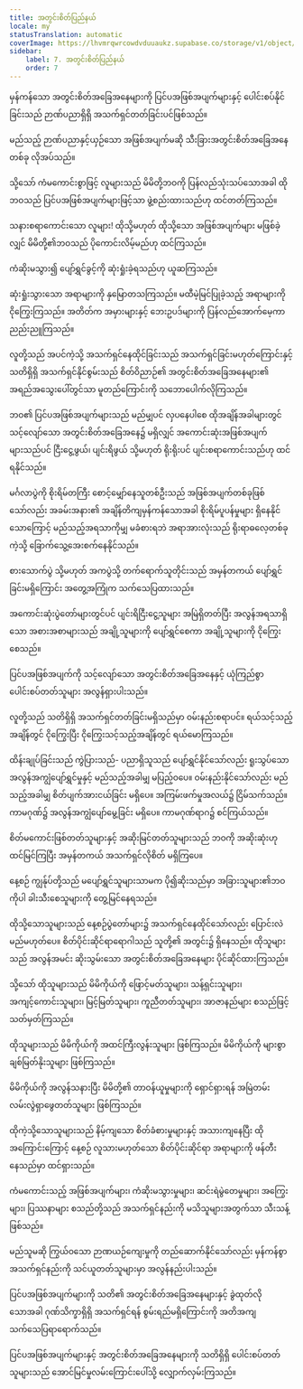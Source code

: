 ```yaml
---
title: အတွင်းစိတ်ပြည်နယ်
locale: my
statusTranslation: automatic
coverImage: https://lhvmrqwrcowdvduuaukz.supabase.co/storage/v1/object/public/strapi-uploads/small_cover-tratado-de-psicologia-revolucionaria.webp-5e15e1cec4e0ebebcde5d7fc7565d8fd.webp
sidebar:
    label: 7. အတွင်းစိတ်ပြည်နယ်
    order: 7
---
```

မှန်ကန်သော အတွင်းစိတ်အခြေအနေများကို ပြင်ပအဖြစ်အပျက်များနှင့် ပေါင်းစပ်နိုင်ခြင်းသည် ဉာဏ်ပညာရှိရှိ အသက်ရှင်တတ်ခြင်းပင်ဖြစ်သည်။

မည်သည့် ဉာဏ်ပညာနှင့်ယှဉ်သော အဖြစ်အပျက်မဆို သီးခြားအတွင်းစိတ်အခြေအနေတစ်ခု လိုအပ်သည်။

သို့သော် ကံမကောင်းစွာဖြင့် လူများသည် မိမိတို့ဘဝကို ပြန်လည်သုံးသပ်သောအခါ ထိုဘဝသည် ပြင်ပအဖြစ်အပျက်များဖြင့်သာ ဖွဲ့စည်းထားသည်ဟု ထင်တတ်ကြသည်။

သနားစရာကောင်းသော လူများ! ထိုသို့မဟုတ် ထိုသို့သော အဖြစ်အပျက်များ မဖြစ်ခဲ့လျှင် မိမိတို့၏ဘဝသည် ပိုကောင်းလိမ့်မည်ဟု ထင်ကြသည်။

ကံဆိုးမသွား၍ ပျော်ရွှင်ခွင့်ကို ဆုံးရှုံးခဲ့ရသည်ဟု ယူဆကြသည်။

ဆုံးရှုံးသွားသော အရာများကို နှမြောတသကြသည်။ မထီမဲ့မြင်ပြုခဲ့သည့် အရာများကို ငိုကြွေးကြသည်။ အတိတ်က အမှားများနှင့် ဘေးဥပဒ်များကို ပြန်လည်အောက်မေ့ကာ ညည်းညူကြသည်။

လူတို့သည် အပင်ကဲ့သို့ အသက်ရှင်နေထိုင်ခြင်းသည် အသက်ရှင်ခြင်းမဟုတ်ကြောင်းနှင့် သတိရှိရှိ အသက်ရှင်နိုင်စွမ်းသည် စိတ်ဝိညာဉ်၏ အတွင်းစိတ်အခြေအနေများ၏ အရည်အသွေးပေါ်တွင်သာ မူတည်ကြောင်းကို သဘောပေါက်လိုကြသည်။

ဘဝ၏ ပြင်ပအဖြစ်အပျက်များသည် မည်မျှပင် လှပနေပါစေ ထိုအချိန်အခါများတွင် သင့်လျော်သော အတွင်းစိတ်အခြေအနေ၌ မရှိလျှင် အကောင်းဆုံးအဖြစ်အပျက်များသည်ပင် ငြီးငွေ့ဖွယ်၊ ပျင်းရိဖွယ် သို့မဟုတ် ရိုးရိုးပင် ပျင်းစရာကောင်းသည်ဟု ထင်ရနိုင်သည်။

မင်္ဂလာပွဲကို စိုးရိမ်တကြီး စောင့်မျှော်နေသူတစ်ဦးသည် အဖြစ်အပျက်တစ်ခုဖြစ်သော်လည်း အခမ်းအနား၏ အချိန်တိကျမှန်ကန်သောအခါ စိုးရိမ်ပူပန်မှုများ ရှိနေနိုင်သောကြောင့် မည်သည့်အရသာကိုမျှ မခံစားရဘဲ အရာအားလုံးသည် ရိုးရာဓလေ့တစ်ခုကဲ့သို့ ခြောက်သွေ့အေးစက်နေနိုင်သည်။

စားသောက်ပွဲ သို့မဟုတ် အကပွဲသို့ တက်ရောက်သူတိုင်းသည် အမှန်တကယ် ပျော်ရွှင်ခြင်းမရှိကြောင်း အတွေ့အကြုံက သက်သေပြထားသည်။

အကောင်းဆုံးပွဲတော်များတွင်ပင် ပျင်းရိငြီးငွေ့သူများ အမြဲရှိတတ်ပြီး အလွန်အရသာရှိသော အစားအစာများသည် အချို့သူများကို ပျော်ရွှင်စေကာ အချို့သူများကို ငိုကြွေးစေသည်။

ပြင်ပအဖြစ်အပျက်ကို သင့်လျော်သော အတွင်းစိတ်အခြေအနေနှင့် ယုံကြည်စွာ ပေါင်းစပ်တတ်သူများ အလွန်ရှားပါးသည်။

လူတို့သည် သတိရှိရှိ အသက်ရှင်တတ်ခြင်းမရှိသည်မှာ ဝမ်းနည်းစရာပင်။ ရယ်သင့်သည့်အချိန်တွင် ငိုကြွေးပြီး ငိုကြွေးသင့်သည့်အချိန်တွင် ရယ်မောကြသည်။

ထိန်းချုပ်ခြင်းသည် ကွဲပြားသည်- ပညာရှိသူသည် ပျော်ရွှင်နိုင်သော်လည်း ရူးသွပ်သော အလွန်အကျွံပျော်ရွှင်မှုနှင့် မည်သည့်အခါမျှ မပြည့်ဝပေ။ ဝမ်းနည်းနိုင်သော်လည်း မည်သည့်အခါမျှ စိတ်ပျက်အားငယ်ခြင်း မရှိပေ။ အကြမ်းဖက်မှုအလယ်၌ ငြိမ်သက်သည်။ ကာမဂုဏ်၌ အလွန်အကျွံပျော်မွေ့ခြင်း မရှိပေ။ ကာမဂုဏ်ရာဂ၌ စင်ကြယ်သည်။

စိတ်မကောင်းဖြစ်တတ်သူများနှင့် အဆိုးမြင်တတ်သူများသည် ဘဝကို အဆိုးဆုံးဟု ထင်မြင်ကြပြီး အမှန်တကယ် အသက်ရှင်လိုစိတ် မရှိကြပေ။

နေ့စဉ် ကျွန်ုပ်တို့သည် မပျော်ရွှင်သူများသာမက ပို၍ဆိုးသည်မှာ အခြားသူများ၏ဘဝကိုပါ ခါးသီးစေသူများကို တွေ့မြင်နေရသည်။

ထိုသို့သောသူများသည် နေ့စဉ်ပွဲတော်များ၌ အသက်ရှင်နေထိုင်သော်လည်း ပြောင်းလဲမည်မဟုတ်ပေ။ စိတ်ပိုင်းဆိုင်ရာရောဂါသည် သူတို့၏ အတွင်း၌ ရှိနေသည်။ ထိုသူများသည် အလွန်အမင်း ဆိုးသွမ်းသော အတွင်းစိတ်အခြေအနေများ ပိုင်ဆိုင်ထားကြသည်။

သို့သော် ထိုသူများသည် မိမိကိုယ်ကို ဖြောင့်မတ်သူများ၊ သန့်ရှင်းသူများ၊ အကျင့်ကောင်းသူများ၊ မြင့်မြတ်သူများ၊ ကူညီတတ်သူများ၊ အာဇာနည်များ စသည်ဖြင့် သတ်မှတ်ကြသည်။

ထိုသူများသည် မိမိကိုယ်ကို အထင်ကြီးလွန်းသူများ ဖြစ်ကြသည်။ မိမိကိုယ်ကို များစွာ ချစ်မြတ်နိုးသူများ ဖြစ်ကြသည်။

မိမိကိုယ်ကို အလွန်သနားပြီး မိမိတို့၏ တာဝန်ယူမှုများကို ရှောင်ရှားရန် အမြဲတမ်း လမ်းလွဲရှာဖွေတတ်သူများ ဖြစ်ကြသည်။

ထိုကဲ့သို့သောသူများသည် နိမ့်ကျသော စိတ်ခံစားမှုများနှင့် အသားကျနေပြီး ထိုအကြောင်းကြောင့် နေ့စဉ် လူသားမဟုတ်သော စိတ်ပိုင်းဆိုင်ရာ အရာများကို ဖန်တီးနေသည်မှာ ထင်ရှားသည်။

ကံမကောင်းသည့် အဖြစ်အပျက်များ၊ ကံဆိုးမသွားမှုများ၊ ဆင်းရဲမွဲတေမှုများ၊ အကြွေးများ၊ ပြဿနာများ စသည်တို့သည် အသက်ရှင်နည်းကို မသိသူများအတွက်သာ သီးသန့်ဖြစ်သည်။

မည်သူမဆို ကြွယ်ဝသော ဉာဏယဉ်ကျေးမှုကို တည်ဆောက်နိုင်သော်လည်း မှန်ကန်စွာ အသက်ရှင်နည်းကို သင်ယူတတ်သူများမှာ အလွန်နည်းပါးသည်။

ပြင်ပအဖြစ်အပျက်များကို သတိ၏ အတွင်းစိတ်အခြေအနေများနှင့် ခွဲထုတ်လိုသောအခါ ဂုဏ်သိက္ခာရှိရှိ အသက်ရှင်ရန် စွမ်းရည်မရှိကြောင်းကို အတိအကျ သက်သေပြရာရောက်သည်။

ပြင်ပအဖြစ်အပျက်များနှင့် အတွင်းစိတ်အခြေအနေများကို သတိရှိရှိ ပေါင်းစပ်တတ်သူများသည် အောင်မြင်မှုလမ်းကြောင်းပေါ်သို့ လျှောက်လှမ်းကြသည်။

